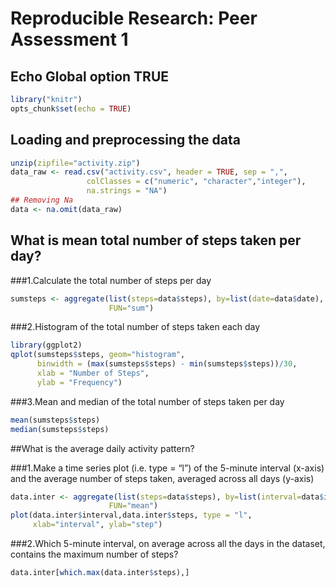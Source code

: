 # Reproducible Research: Peer Assessment 1

## Echo Global option TRUE
```r
library("knitr")
opts_chunk$set(echo = TRUE)
```

## Loading and preprocessing the data

```r
unzip(zipfile="activity.zip")
data_raw <- read.csv("activity.csv", header = TRUE, sep = ",", 
                 colClasses = c("numeric", "character","integer"),
                 na.strings = "NA")
## Removing Na
data <- na.omit(data_raw)
```

## What is mean total number of steps taken per day?
###1.Calculate the total number of steps per day 
```r
sumsteps <- aggregate(list(steps=data$steps), by=list(date=data$date),
                      FUN="sum")
```

###2.Histogram of the total number of steps taken each day

```r
library(ggplot2)
qplot(sumsteps$steps, geom="histogram", 
      binwidth = (max(sumsteps$steps) - min(sumsteps$steps))/30,
      xlab = "Number of Steps",
      ylab = "Frequency") 
```

###3.Mean and median of the total number of steps taken per day

```r
mean(sumsteps$steps)
median(sumsteps$steps)
```

##What is the average daily activity pattern?

###1.Make a time series plot (i.e. type = "l") of the 5-minute interval (x-axis) and the average number of steps taken, averaged across all days (y-axis)
```r
data.inter <- aggregate(list(steps=data$steps), by=list(interval=data$interval),
                      FUN="mean")
plot(data.inter$interval,data.inter$steps, type = "l",
     xlab="interval", ylab="step")
```

###2.Which 5-minute interval, on average across all the days in the dataset, contains the maximum number of steps?
```r
data.inter[which.max(data.inter$steps),]
```